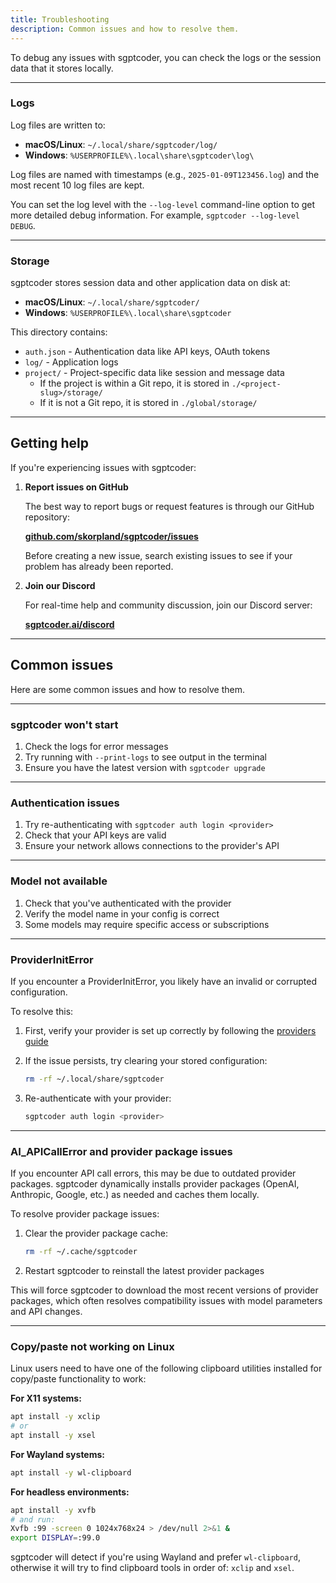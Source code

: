 ```yaml
---
title: Troubleshooting
description: Common issues and how to resolve them.
---
```


To debug any issues with sgptcoder, you can check the logs or the session data
that it stores locally.

---

### Logs

Log files are written to:

- **macOS/Linux**: `~/.local/share/sgptcoder/log/`
- **Windows**: `%USERPROFILE%\.local\share\sgptcoder\log\`

Log files are named with timestamps (e.g., `2025-01-09T123456.log`) and the most recent 10 log files are kept.

You can set the log level with the `--log-level` command-line option to get more detailed debug information. For example, `sgptcoder --log-level DEBUG`.

---

### Storage

sgptcoder stores session data and other application data on disk at:

- **macOS/Linux**: `~/.local/share/sgptcoder/`
- **Windows**: `%USERPROFILE%\.local\share\sgptcoder`

This directory contains:

- `auth.json` - Authentication data like API keys, OAuth tokens
- `log/` - Application logs
- `project/` - Project-specific data like session and message data
  - If the project is within a Git repo, it is stored in `./<project-slug>/storage/`
  - If it is not a Git repo, it is stored in `./global/storage/`

---

## Getting help

If you're experiencing issues with sgptcoder:

1. **Report issues on GitHub**

   The best way to report bugs or request features is through our GitHub repository:

   [**github.com/skorpland/sgptcoder/issues**](https://github.com/skorpland/sgptcoder/issues)

   Before creating a new issue, search existing issues to see if your problem has already been reported.

2. **Join our Discord**

   For real-time help and community discussion, join our Discord server:

   [**sgptcoder.ai/discord**](https://sgptcoder.ai/discord)

---

## Common issues

Here are some common issues and how to resolve them.

---

### sgptcoder won't start

1. Check the logs for error messages
2. Try running with `--print-logs` to see output in the terminal
3. Ensure you have the latest version with `sgptcoder upgrade`

---

### Authentication issues

1. Try re-authenticating with `sgptcoder auth login <provider>`
2. Check that your API keys are valid
3. Ensure your network allows connections to the provider's API

---

### Model not available

1. Check that you've authenticated with the provider
2. Verify the model name in your config is correct
3. Some models may require specific access or subscriptions

---

### ProviderInitError

If you encounter a ProviderInitError, you likely have an invalid or corrupted configuration.

To resolve this:

1. First, verify your provider is set up correctly by following the [providers guide](/docs/providers)
2. If the issue persists, try clearing your stored configuration:

   ```bash
   rm -rf ~/.local/share/sgptcoder
   ```

3. Re-authenticate with your provider:
   ```bash
   sgptcoder auth login <provider>
   ```

---

### AI_APICallError and provider package issues

If you encounter API call errors, this may be due to outdated provider packages. sgptcoder dynamically installs provider packages (OpenAI, Anthropic, Google, etc.) as needed and caches them locally.

To resolve provider package issues:

1. Clear the provider package cache:

   ```bash
   rm -rf ~/.cache/sgptcoder
   ```

2. Restart sgptcoder to reinstall the latest provider packages

This will force sgptcoder to download the most recent versions of provider packages, which often resolves compatibility issues with model parameters and API changes.

---

### Copy/paste not working on Linux

Linux users need to have one of the following clipboard utilities installed for copy/paste functionality to work:

**For X11 systems:**

```bash
apt install -y xclip
# or
apt install -y xsel
```

**For Wayland systems:**

```bash
apt install -y wl-clipboard
```

**For headless environments:**

```bash
apt install -y xvfb
# and run:
Xvfb :99 -screen 0 1024x768x24 > /dev/null 2>&1 &
export DISPLAY=:99.0
```

sgptcoder will detect if you're using Wayland and prefer `wl-clipboard`, otherwise it will try to find clipboard tools in order of: `xclip` and `xsel`.

